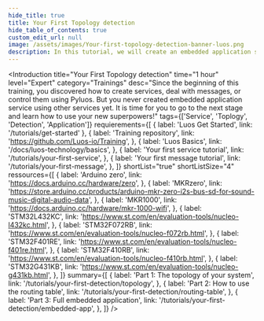 ```yaml
---
hide_title: true
title: Your First Topology detection
hide_table_of_contents: true
custom_edit_url: null
image: /assets/images/Your-first-topology-detection-banner-luos.png
description: In this tutorial, we will create an embedded application service using other services. We will move on to the next step, are you ready?
---
```



<Introduction
  title="Your First Topology detection"
  time="1 hour"
  level="Expert"
  category="Trainings"
  desc="Since the beginning of this training, you discovered how to create services, deal with messages, or control them using Pyluos. But you never created embedded application service using other services yet. It is time for you to go to the next stage and learn how to use your new superpowers!"
  tags={['Service', 'Toplogy', 'Detection', 'Application']}
  requierements={[
    { label: 'Luos Get Started', link: '/tutorials/get-started' },
    {
      label: 'Training repository',
      link: 'https://github.com/Luos-io/Training',
    },
    {
      label: 'Luos Basics',
      link: '/docs/luos-technology/basics',
    },
    {
      label: 'Your first service tutorial',
      link: '/tutorials/your-first-service',
    },
    {
      label: 'Your first message tutorial',
      link: '/tutorials/your-first-message',
    },
  ]}
  shortList="true"
  shortListSize="4"
  ressources={[
    {
      label: 'Arduino zero',
      link: 'https://docs.arduino.cc/hardware/zero',
    },
    {
      label: 'MKRzero',
      link: 'https://store.arduino.cc/products/arduino-mkr-zero-i2s-bus-sd-for-sound-music-digital-audio-data',
    },
    {
      label: 'MKR1000',
      link: 'https://docs.arduino.cc/hardware/mkr-1000-wifi',
    },
    {
      label: 'STM32L432KC',
      link: 'https://www.st.com/en/evaluation-tools/nucleo-l432kc.html',
    },
    {
      label: 'STM32F072RB',
      link: 'https://www.st.com/en/evaluation-tools/nucleo-f072rb.html',
    },
    {
      label: 'STM32F401RE',
      link: 'https://www.st.com/en/evaluation-tools/nucleo-f401re.html',
    },
    {
      label: 'STM32F410RB',
      link: 'https://www.st.com/en/evaluation-tools/nucleo-f410rb.html',
    },
    {
      label: 'STM32G431KB',
      link: 'https://www.st.com/en/evaluation-tools/nucleo-g431kb.html',
    },
  ]}
  summary={[
    {
      label: 'Part 1: The topology of your system',
      link: '/tutorials/your-first-detection/topology',
    },
    {
      label: 'Part 2: How to use the routing table',
      link: '/tutorials/your-first-detection/routing-table',
    },
    {
      label: 'Part 3: Full embedded application',
      link: '/tutorials/your-first-detection/embedded-app',
    },
  ]}
/>
